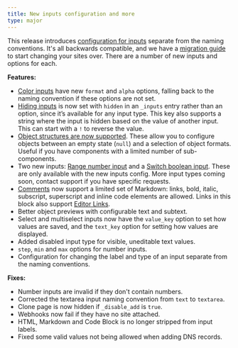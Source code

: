 ```yaml
---
title: New inputs configuration and more
type: major
---
```

This release introduces [configuration for inputs](/documentation/articles/configure-your-inputs/) separate from the naming conventions. It's all backwards compatible, and we have a [migration guide](/documentation/articles/migrating-to-input-configuration/) to start changing your sites over. There are a number of new inputs and options for each.

**Features:**

* [Color inputs](/documentation/articles/color-inputs/) have new `format` and `alpha` options, falling back to the naming convention if these options are not set.
* [Hiding inputs](/documentation/articles/configure-your-inputs/#configuration) is now set with `hidden` in an `_inputs` entry rather than an option, since it’s available for any input type. This key also supports a string where the input is hidden based on the value of another input. This can start with a `!` to reverse the value.
* [Object structures are now supported](/documentation/articles/object-inputs/#options). These allow you to configure objects between an empty state (`null`) and a selection of object formats. Useful if you have components with a limited number of sub-components.
* Two new inputs: [Range number input](/documentation/articles/number-inputs/#range) and a [Switch boolean input](/documentation/articles/configure-your-boolean-inputs/#switch). These are only available with the new inputs config. More input types coming soon, contact support if you have specific requests.
* [Comments](/documentation/articles/configure-your-inputs/) now support a limited set of Markdown: links, bold, italic, subscript, superscript and inline code elements are allowed. Links in this block also support [Editor Links](/documentation/articles/extending-in-app-navigation-with-editor-links/).
* Better object previews with configurable text and subtext.
* Select and multiselect inputs now have the `value_key` option to set how values are saved, and the `text_key` option for setting how values are displayed.
* Added disabled input type for visible, uneditable text values.
* `step`, `min` and `max` options for number inputs.
* Configuration for changing the label and type of an input separate from the naming conventions.

**Fixes:**

* Number inputs are invalid if they don't contain numbers.
* Corrected the textarea input naming convention from `text` to `textarea`.
* Clone page is now hidden if `_disable_add` is `true`.
* Webhooks now fail if they have no site attached.
* HTML, Markdown and Code Block is no longer stripped from input labels.
* Fixed some valid values not being allowed when adding DNS records.

